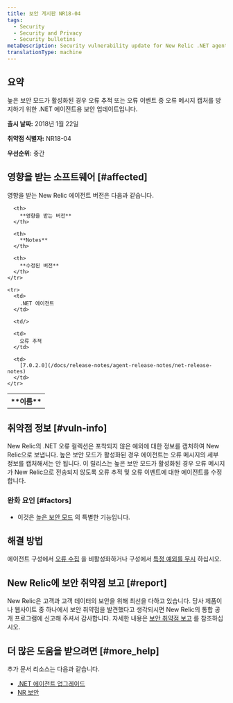```yaml
---
title: 보안 게시판 NR18-04
tags:
  - Security
  - Security and Privacy
  - Security bulletins
metaDescription: Security vulnerability update for New Relic .NET agent.
translationType: machine
---
```


## 요약

높은 보안 모드가 활성화된 경우 오류 추적 또는 오류 이벤트 중 오류 메시지 캡처를 방지하기 위한 .NET 에이전트용 보안 업데이트입니다.

**출시 날짜:** 2018년 1월 22일

**취약점 식별자:** NR18-04

**우선순위:** 중간

## 영향을 받는 소프트웨어 [#affected]

영향을 받는 New Relic 에이전트 버전은 다음과 같습니다.

<table>
  <tbody>
    <tr>
      <th>
        **이름**
      </th>

      <th>
        **영향을 받는 버전**
      </th>

      <th>
        **Notes**
      </th>

      <th>
        **수정된 버전**
      </th>
    </tr>

    <tr>
      <td>
        .NET 에이전트
      </td>

      <td/>

      <td>
        오류 추적
      </td>

      <td>
        [7.0.2.0](/docs/release-notes/agent-release-notes/net-release-notes)
      </td>
    </tr>
  </tbody>
</table>

## 취약점 정보 [#vuln-info]

New Relic의 .NET 오류 컬렉션은 포착되지 않은 예외에 대한 정보를 캡처하여 New Relic으로 보냅니다. 높은 보안 모드가 활성화된 경우 에이전트는 오류 메시지의 세부 정보를 캡처해서는 안 됩니다. 이 릴리스는 높은 보안 모드가 활성화된 경우 오류 메시지가 New Relic으로 전송되지 않도록 오류 추적 및 오류 이벤트에 대한 에이전트를 수정합니다.

### 완화 요인 [#factors]

* 이것은 [높은 보안 모드](/docs/agents/net-agent/configuration/net-agent-configuration#high_security_mode) 의 특별한 기능입니다.

## 해결 방법

에이전트 구성에서 [오류 수집](/docs/agents/net-agent/configuration/net-agent-configuration#error_collector) 을 비활성화하거나 구성에서 [특정 예외를 무시](/docs/agents/net-agent/configuration/net-agent-configuration#error-ignoreErrors) 하십시오.

## New Relic에 보안 취약점 보고 [#report]

New Relic은 고객과 고객 데이터의 보안을 위해 최선을 다하고 있습니다. 당사 제품이나 웹사이트 중 하나에서 보안 취약점을 발견했다고 생각되시면 New Relic의 통합 공개 프로그램에 신고해 주셔서 감사합니다. 자세한 내용은 [보안 취약점 보고](/docs/security/new-relic-security/data-privacy/reporting-security-vulnerabilities) 를 참조하십시오.

## 더 많은 도움을 받으려면 [#more_help]

추가 문서 리소스는 다음과 같습니다.

* [.NET 에이전트 업그레이드](/docs/agents/net-agent/installation/update-net-agent)
* [NR 보안](https://newrelic.com/security "링크가 새 창에서 열립니다.")